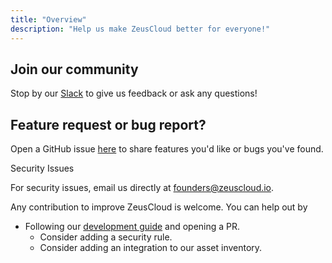 ```yaml
---
title: "Overview"
description: "Help us make ZeusCloud better for everyone!"
---
```


## Join our community

Stop by our [Slack](https://join.slack.com/t/ironleapcommunity/shared_invite/zt-1oxm8asmq-4oyM4fdqarSHMoMstGH6Lw) to give us feedback or ask any questions!

## Feature request or bug report?

Open a GitHub issue <a href="https://github.com/Zeus-Labs/ZeusCloud/issues">here</a> to share features you'd like or bugs you've found.

<Warning>
Security Issues

For security issues, email us directly at founders@zeuscloud.io.

</Warning>

Any contribution to improve ZeusCloud is welcome. You can help out by 
- Following our <a href="./development">development guide</a> and opening a PR.
    - Consider adding a security rule.
    - Consider adding an integration to our asset inventory.

